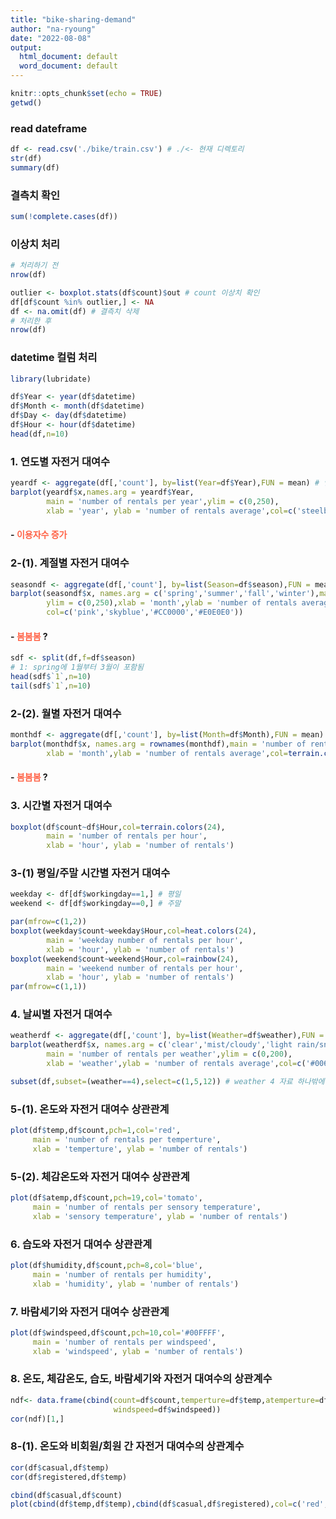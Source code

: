 ```yaml
---
title: "bike-sharing-demand"
author: "na-ryoung"
date: "2022-08-08"
output:
  html_document: default
  word_document: default
---
```


```r
knitr::opts_chunk$set(echo = TRUE)
getwd()
```

### read dateframe

```r
df <- read.csv('./bike/train.csv') # ./<- 현재 디렉토리
str(df)
summary(df)
```

### 결측치 확인

```r
sum(!complete.cases(df))
```

### 이상치 처리

```r
# 처리하기 전
nrow(df)
```

```r
outlier <- boxplot.stats(df$count)$out # count 이상치 확인
df[df$count %in% outlier,] <- NA 
df <- na.omit(df) # 결측치 삭제
# 처리한 후
nrow(df)
```

### datetime 컬럼 처리

```r
library(lubridate)

df$Year <- year(df$datetime)
df$Month <- month(df$datetime)
df$Day <- day(df$datetime)
df$Hour <- hour(df$datetime)
head(df,n=10)
```

### 1. 연도별 자전거 대여수

```r
yeardf <- aggregate(df[,'count'], by=list(Year=df$Year),FUN = mean) # 연도별 평균 df
barplot(yeardf$x,names.arg = yeardf$Year,
        main = 'number of rentals per year',ylim = c(0,250),
        xlab = 'year', ylab = 'number of rentals average',col=c('steelblue','orange'))
```

#### <b>-<span style='color:tomato'> 이용자수 증가 </span></b>



### 2-(1). 계절별 자전거 대여수
```r
seasondf <- aggregate(df[,'count'], by=list(Season=df$season),FUN = mean) # 월별 평균 df
barplot(seasondf$x, names.arg = c('spring','summer','fall','winter'),main = 'number of rentals per season',
        ylim = c(0,250),xlab = 'month',ylab = 'number of rentals average',
        col=c('pink','skyblue','#CC0000','#E0E0E0'))
```

#### <b>- <span style='color:tomato'> 봄봄봄  </span>?</b>


```r
sdf <- split(df,f=df$season)
# 1: spring에 1월부터 3월이 포함됨
head(sdf$`1`,n=10)
tail(sdf$`1`,n=10)
```



### 2-(2). 월별 자전거 대여수

```r
monthdf <- aggregate(df[,'count'], by=list(Month=df$Month),FUN = mean) # 월별 평균 df
barplot(monthdf$x, names.arg = rownames(monthdf),main = 'number of rentals per month',ylim = c(0,250),
        xlab = 'month',ylab = 'number of rentals average',col=terrain.colors(12))
```

#### <b>- <span style='color:tomato'> 봄봄봄  </span>?</b>





### 3. 시간별 자전거 대여수

```r
boxplot(df$count~df$Hour,col=terrain.colors(24),
        main = 'number of rentals per hour',
        xlab = 'hour', ylab = 'number of rentals')
```

### 3-(1) 평일/주말 시간별 자전거 대여수

```r
weekday <- df[df$workingday==1,] # 평일
weekend <- df[df$workingday==0,] # 주말

par(mfrow=c(1,2))
boxplot(weekday$count~weekday$Hour,col=heat.colors(24),
        main = 'weekday number of rentals per hour',
        xlab = 'hour', ylab = 'number of rentals')
boxplot(weekend$count~weekend$Hour,col=rainbow(24),
        main = 'weekend number of rentals per hour',
        xlab = 'hour', ylab = 'number of rentals')
par(mfrow=c(1,1))
```

### 4. 날씨별 자전거 대여수

```r
weatherdf <- aggregate(df[,'count'], by=list(Weather=df$weather),FUN = mean) # 날씨별 평균 df
barplot(weatherdf$x, names.arg = c('clear','mist/cloudy','light rain/snow','heavy rain/ice'),
        main = 'number of rentals per weather',ylim = c(0,200),
        xlab = 'weather',ylab = 'number of rentals average',col=c('#0066CC','#A0A0A0','#99CCFF','#E0E0E0'))
```

```r
subset(df,subset=(weather==4),select=c(1,5,12)) # weather 4 자료 하나밖에 없음
```

### 5-(1). 온도와 자전거 대여수 상관관계

```r
plot(df$temp,df$count,pch=1,col='red',
     main = 'number of rentals per temperture',
     xlab = 'temperture', ylab = 'number of rentals')
```

### 5-(2). 체감온도와 자전거 대여수 상관관계

```r
plot(df$atemp,df$count,pch=19,col='tomato',
     main = 'number of rentals per sensory temperature',
     xlab = 'sensory temperature', ylab = 'number of rentals')
```

### 6. 습도와 자전거 대여수 상관관계

```r
plot(df$humidity,df$count,pch=8,col='blue',
     main = 'number of rentals per humidity',
     xlab = 'humidity', ylab = 'number of rentals')
```

### 7. 바람세기와 자전거 대여수 상관관계
```r
plot(df$windspeed,df$count,pch=10,col='#00FFFF',
     main = 'number of rentals per windspeed',
     xlab = 'windspeed', ylab = 'number of rentals')
```

### 8. 온도, 체감온도, 습도, 바람세기와 자전거 대여수의 상관계수
```r
ndf<- data.frame(cbind(count=df$count,temperture=df$temp,atemperture=df$atemp,humidity=df$humidity,
                       windspeed=df$windspeed))
cor(ndf)[1,]
```

### 8-(1). 온도와 비회원/회원 간 자전거 대여수의 상관계수
```r
cor(df$casual,df$temp)
cor(df$registered,df$temp)

cbind(df$casual,df$count)
plot(cbind(df$temp,df$temp),cbind(df$casual,df$registered),col=c('red','blue'))

```
